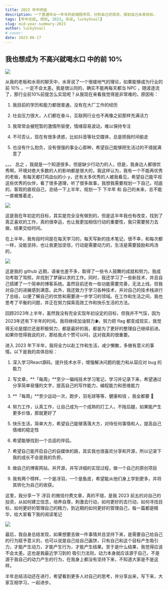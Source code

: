 ```yaml
---
title: 2023 年中终结
description: 一个普通毕业一年半的前端程序员，分析自己的现状，规划自己未来目标，
tags: [年中总结, 规划, 2023, 杂谈, luckySnail]
slug: mid-year-summary-2023
author: luckySnail
# cover:
date: 2023-06-17
---
```


## 我也想成为 不高兴就喝水口 中的前 10%

![](https://blog-1304565468.cos.ap-shanghai.myqcloud.com/work/640.png)

从我的老板和水哥的聊天中，水哥说了一个很接地气的理论，如果能够成为行业的前 10% ，一定不会太差。我是很认同的，确实不能再每天都当 NPC ，随波逐流了，那行业前10%前提怎么实现呢？从我现在来看我觉得是非常难的，原因有：

1.  我目前的学历和能力都很普通，没有在大厂工作的经历

2.  社会压力很大，人们都在奋斗，互联网行业也不再像之前那样充满活力

3.  我常常会被短暂的激情所驱使，情绪容易波动，难以保持专注

4.  不可否认，现在有很多诱惑，比如抖音等社交媒体，总是把我时间偷走

5.  也没有什么抱负，没有很强的事业心那种，希望自己能够把生活过的不错就满意了

。。。 总之 ，我就是一个知道很多，但是缺少行动力的人，但是，我身边人都很优秀啊，环境对绝大多数的人的影响都是很大的，我这样认为，我有一个不能再优秀的老板，有每天都打鸡血似的小 y，还有太多优秀的人被我看见，希望自己能平视这些优秀的伙伴，看了很多道理，听了很多故事，我想我需要规划一下自己，彻底的，客观的直视自己，总结一下上半年，规划一下 下半年 和 自己的未来，总不能一直被推着走，

![](https://blog-1304565468.cos.ap-shanghai.myqcloud.com/work/640-20240731232635847.png)

这是我在年初定的目标，其实是完全没有做到的，但是这半年我也有改变，找到了真正喜欢的工作，真的很幸运，也让我更加相信行动的重要性，我只需要努力去做，结果交给时间。

在上半年，我有段时间是在每天学习的，每天写新的技术笔记，很不幸，和每次都一样，没能坚持，也让我更加坚信，行动是需要动力的，生活是需要鼓励和鸡汤的，

![](https://blog-1304565468.cos.ap-shanghai.myqcloud.com/work/640-20240731232639917.png)

这是我的 github 近期，语雀也差不多，取得了一些令人鼓舞的成就和努力。我成功考取了驾照，并找到了梦寐以求的工作。同时，我还学习了一些新技术，并且自己搭建了一个简单的博客系统。虽然目前还有一些功能需要完善，无法上线，但我对自己的进展感到满意。此外，我还致力于学习各种技术，并对自己的技术栈进行了总结，以便了解自己的优势和需要进一步学习的领域。在工作和生活之间，我也思考了平衡的问题，并正在努力探索高效工作和快乐生活的方法。

回顾2023年上半年，虽然我没有完全实现年初设定的目标，但我并不气馁，因为2023年还有下半年的时间。我将继续加油努力⛽️，努力把 flag 都变成现实，我觉得无论是摆烂还是积极努力，都是最好的我，都是为了更好的整理自己继续前进。如果你觉得我说的对，那给我点个赞可以吗，这对我真的很重要。

进入 2023 年下半年，我将全力以赴工作和生活，减少懒散，多做有意义的事情。以下是我的具体目标：

1.  深入学习React源码，提升技术水平，增强解决问题的能力和从容应对 bug 的能力

2.  写文章，**「每周」**至少一偏纯技术学习笔记，学习并记录下来，希望通过分享简单易懂的文字，提高自己的写作能力，编程能力和思维能力

3.  **「每周」**至少运动一次，跑步，羽毛球等等，健康和钱 ，我全都要 🐶

4.  努力工作，认真工作，让自己成为一个成熟的打工人，不拖后腿，如果能产生更多价值，那就更好了

5.  快乐生活，简单大方，希望自己能够落落大方，对待任何事情和人，提高自己情绪的稳定性

6.  希望能够找到一个合适的伴侣。

7.  希望自己能开启自己的自媒体的路，其实我也很喜欢分享和开源，所以记录下我的成长不会是我的负担，

8.  做自己的博客网站，并开源，并写详细的实现过程，做一个自己的原创项目

9.  我有两个榜样，一个是冴羽，一个是鱼皮，希望能从他们身上学到更多，并将其转化为自己的收获。

这里，我分享一下 冴羽 的微信付费文章，真的不错，是我 2023 前五的对自己的投资，从如何建立信念，培养自尊，刺激去行动，如何更好的去行动，如何寻找目标，如何更好的管理自己的精力，到近期的如何更好的管理自己，每一篇都是精华，给大家看下我的阅读笔记

![](https://blog-1304565468.cos.ap-shanghai.myqcloud.com/work/640-20240731232644348.png)

最后，我自身总结发现，如果想要去做一件事情并且坚持下来，是需要自己给自己的行为赋予意义的，也可以说是自己给自己画饼，只有自己和这个目标产生吸引力，才能产生动力，才能产生行为，才能产生结果。至于是什么结果，我觉得应该不会太差。这也是我最近学习到的 吸引力法则，动力本身就应该源于自己，不是源于我自己的动力产生的行为，在我身上都没有坚持下来，不知道大家是不是这样。

半年总结活动还在进行，希望看到更多人对自己的思考，并分享出来，写下来，大家互相学习，一起进步。
